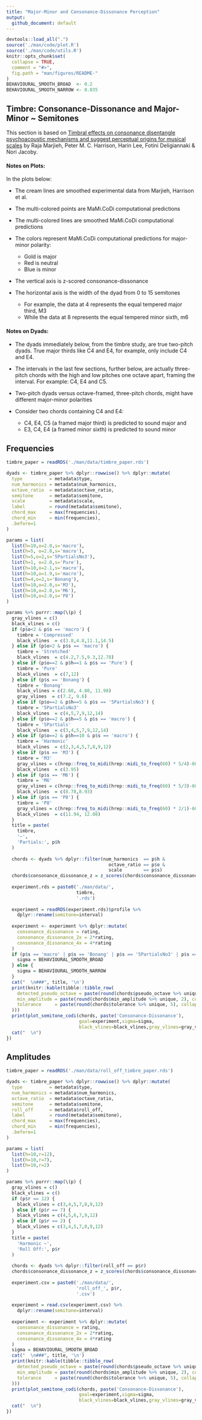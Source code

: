 ```yaml
---
title: "Major-Minor and Consonance-Dissonance Perception"
output:
  github_document: default
---
```


```r
devtools::load_all(".")
source('./man/code/plot.R')
source('./man/code/utils.R')
knitr::opts_chunk$set(
  collapse = TRUE,
  comment = "#>",
  fig.path = "man/figures/README-"
)
BEHAVIOURAL_SMOOTH_BROAD  <- 0.2
BEHAVIOURAL_SMOOTH_NARROW <- 0.035
```

## Timbre: Consonance-Dissonance and Major-Minor ~ Semitones

This section is based on [Timbral effects on consonance disentangle psychoacoustic mechanisms and suggest perceptual origins for musical scales](https://www.nature.com/articles/s41467-024-45812-z) by Raja Marjieh, Peter M. C. Harrison, Harin Lee, Fotini Deligiannaki & Nori Jacoby.

#### Notes on Plots:

In the plots below:

* The cream lines are smoothed experimental data from Marjieh, Harrison et al.

* The multi-colored points are MaMi.CoDi computational predictions

* The multi-colored lines are smoothed MaMi.CoDi computational predictions

* The colors represent MaMi.CoDi computational predictions for major-minor polarity:
    * Gold is major
    * Red is neutral
    * Blue is minor

* The vertical axis is z-scored consonance-dissonance

* The horizontal axis is the width of the dyad from 0 to 15 semitones
    * For example, the data at 4 represents the equal tempered major third, M3
    * While the data at 8 represents the equal tempered minor sixth, m6
    

#### Notes on Dyads:

* The dyads immediately below, from the timbre study, are true two-pitch dyads. 
True major thirds like C4 and E4, for example, only include C4 and E4.

* The intervals in the last few sections, further below, are actually three-pitch 
chords with the high and low pitches one octave apart, framing the interval. For 
example: C4, E4 and C5.

* Two-pitch dyads versus octave-framed, three-pitch chords, might have different 
major-minor polarities

* Consider two chords containing C4 and E4: 
    * C4, E4, C5 (a framed major third) is predicted to sound major and 
    * E3, C4, E4 (a framed minor sixth) is predicted to sound minor

## Frequencies

```r
timbre_paper = readRDS('./man/data/timbre_paper.rds')
```

```r
dyads <- timbre_paper %>% dplyr::rowwise() %>% dplyr::mutate(
  type          = metadata$type,
  num_harmonics = metadata$num_harmonics,
  octave_ratio  = metadata$octave_ratio,
  semitone      = metadata$semitone,
  scale         = metadata$scale,
  label         = round(metadata$semitone),
  chord_max     = max(frequencies),
  chord_min     = min(frequencies),
  .before=1
)
```

```r
params = list(
  list(h=10,o=2.0,s='macro'),
  list(h=5, o=2.0,s='macro'),
  list(h=5,o=2,s='5PartialsNo3'),
  list(h=1, o=2.0,s='Pure'),
  list(h=10,o=2.1,s='macro'),
  list(h=10,o=1.9,s='macro'),
  list(h=4,o=2,s='Bonang'),
  list(h=10,o=2.0,s='M3'),
  list(h=10,o=2.0,s='M6'),
  list(h=10,o=2.0,s='P8')
)

params %>% purrr::map(\(p) {
  gray_vlines = c()
  black_vlines = c()
  if (p$o<2 & p$s == 'macro') {
    timbre = 'Compressed'
    black_vlines  = c(3.8,4.8,11.1,14.5)
  } else if (p$o>2 & p$s == 'macro') {
    timbre = 'Stretched'
    black_vlines  = c(4.2,7.5,9.3,12.78)
  } else if (p$o==2 & p$h==1 & p$s == 'Pure') {
    timbre = 'Pure'
    black_vlines  = c(7,12)
  } else if (p$s == 'Bonang') {
    timbre = 'Bonang'
    black_vlines = c(2.60, 4.80, 11.98)
    gray_vlines  = c(7.2, 9.6)
  } else if (p$o==2 & p$h==5 & p$s == '5PartialsNo3') {
    timbre = '5PartialsNo3'
    black_vlines  = c(4,5,7,9,12,14)
  } else if (p$o==2 & p$h==5 & p$s == 'macro') {
    timbre = '5Partials'
    black_vlines  = c(3,4,5,7,9,12,14)
  } else if (p$o==2 & p$h==10 & p$s == 'macro') {
    timbre = 'Harmonic'
    black_vlines  = c(2,3,4,5,7,8,9,12)
  } else if (p$s == 'M3') {
    timbre = 'M3'
    gray_vlines = c(hrep::freq_to_midi(hrep::midi_to_freq(60) * 5/4)-60,4,4.092442)
    black_vlines  = c(3.95)
  } else if (p$s == 'M6') {
    timbre = 'M6'
    gray_vlines = c(hrep::freq_to_midi(hrep::midi_to_freq(60) * 5/3)-60,9,8.66952)
    black_vlines  = c(8.78,8.93)
  } else if (p$s == 'P8') {
    timbre = 'P8'
    gray_vlines = c(hrep::freq_to_midi(hrep::midi_to_freq(60) * 2/1)-60)
    black_vlines  = c(11.94, 12.08)
  }
  title = paste(
    timbre,
    '~',
    'Partials:', p$h
  )
  
  chords <- dyads %>% dplyr::filter(num_harmonics  == p$h &
                                      octave_ratio == p$o &
                                      scale        == p$s)
  chords$consonance_dissonance_z = z_scores(chords$consonance_dissonance)
  
  experiment.rds = paste0('./man/data/',
                          timbre,
                          '.rds')
  
  experiment = readRDS(experiment.rds)$profile %>%
    dplyr::rename(semitone=interval)
  
  experiment <- experiment %>% dplyr::mutate(
    consonance_dissonance = rating,
    consonance_dissonance_2x = 2*rating,
    consonance_dissonance_4x = 4*rating
  )
  if (p$s == 'macro' | p$s == 'Bonang' | p$s == '5PartialsNo3' | p$s == 'Pure') {
    sigma = BEHAVIOURAL_SMOOTH_BROAD
  } else {
    sigma = BEHAVIOURAL_SMOOTH_NARROW
  }
  cat("  \n###", title, '\n')
  print(knitr::kable(tibble::tibble_row(
    detected_pseudo_octave = paste(round(chords$pseudo_octave %>% unique, 2), collapse = ' '),
    min_amplitude = paste(round(chords$min_amplitude %>% unique, 2), collapse = ' '),
    tolerance     = paste(round(chords$tolerance %>% unique, 5), collapse = ' ')
  )))
  print(plot_semitone_codi(chords, paste('Consonance-Dissonance'),
                           goal=experiment,sigma=sigma,
                           black_vlines=black_vlines,gray_vlines=gray_vlines))
  cat("  \n")
})
```

## Amplitudes

```r
timbre_paper = readRDS('./man/data/roll_off_timbre_paper.rds')
```

```r
dyads <- timbre_paper %>% dplyr::rowwise() %>% dplyr::mutate(
  type          = metadata$type,
  num_harmonics = metadata$num_harmonics,
  octave_ratio  = metadata$octave_ratio,
  semitone      = metadata$semitone,
  roll_off      = metadata$roll_off,
  label         = round(metadata$semitone),
  chord_max     = max(frequencies),
  chord_min     = min(frequencies),
  .before=1
)
```

```r
params = list(
  list(h=10,r=12),
  list(h=10,r=7),
  list(h=10,r=2)
)
```

```r
params %>% purrr::map(\(p) {
  gray_vlines = c()
  black_vlines = c()
  if (p$r == 12) {
    black_vlines = c(3,4,5,7,8,9,12)
  } else if (p$r == 7) {
    black_vlines = c(4,5,6,7,9,12)
  } else if (p$r == 2) {
    black_vlines = c(3,4,5,7,8,9,12)
  }
  title = paste(
    'Harmonic ~',
    'Roll Off:', p$r
  )
  
  chords <- dyads %>% dplyr::filter(roll_off == p$r)
  chords$consonance_dissonance_z = z_scores(chords$consonance_dissonance)
  
  experiment.csv = paste0('./man/data/',
                          'roll_off_', p$r,
                          '.csv')
  
  experiment = read.csv(experiment.csv) %>%
    dplyr::rename(semitone=interval)
  
  experiment <- experiment %>% dplyr::mutate(
    consonance_dissonance = rating,
    consonance_dissonance_2x = 2*rating,
    consonance_dissonance_4x = 4*rating
  )
  sigma = BEHAVIOURAL_SMOOTH_BROAD
  cat("  \n###", title, '\n')
  print(knitr::kable(tibble::tibble_row(
    detected_pseudo_octave = paste(round(chords$pseudo_octave %>% unique, 2), collapse = ' '),
    min_amplitude = paste(round(chords$min_amplitude %>% unique, 2), collapse = ' '),
    tolerance     = paste(round(chords$tolerance %>% unique, 5), collapse = ' ')
  )))
  print(plot_semitone_codi(chords, paste('Consonance-Dissonance'),
                           goal=experiment,sigma=sigma,
                           black_vlines=black_vlines,gray_vlines=gray_vlines))
  cat("  \n")
})
```
